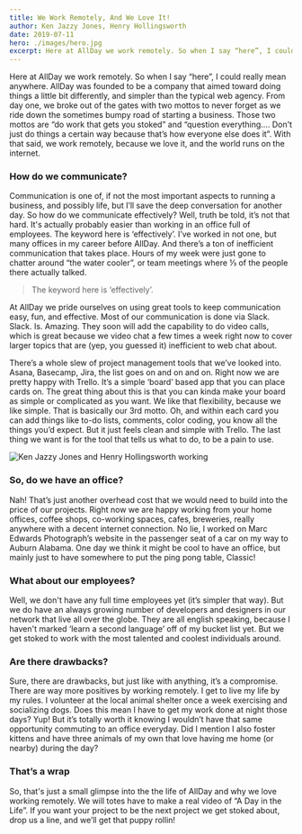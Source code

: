 ```yaml
---
title: We Work Remotely, And We Love It!
author: Ken Jazzy Jones, Henry Hollingsworth
date: 2019-07-11
hero: ./images/hero.jpg
excerpt: Here at AllDay we work remotely. So when I say “here”, I could really mean anywhere. AllDay was founded to be a company that aimed toward doing things a little bit differently, and simpler than the typical web agency.
---
```


Here at AllDay we work remotely. So when I say “here”, I could really mean anywhere. AllDay was founded to be a company that aimed toward doing things a little bit differently, and simpler than the typical web agency. From day one, we broke out of the gates with two mottos to never forget as we ride down the sometimes bumpy road of starting a business. Those two mottos are “do work that gets you stoked” and “question everything…. Don't just do things a certain way because that’s how everyone else does it”. With that said, we work remotely, because we love it, and the world runs on the internet.

### How do we communicate?

Communication is one of, if not the most important aspects to running a business, and possibly life, but I’ll save the deep conversation for another day. So how do we communicate effectively? Well, truth be told, it’s not that hard. It's actually probably easier than working in an office full of employees. The keyword here is ‘effectively’. I’ve worked in not one, but many offices in my career before AllDay. And there’s a ton of inefficient communication that takes place. Hours of my week were just gone to chatter around “the water cooler”, or team meetings where ⅓ of the people there actually talked.

> The keyword here is ‘effectively’.

At AllDay we pride ourselves on using great tools to keep communication easy, fun, and effective. Most of our communication is done via Slack. Slack. Is. Amazing. They soon will add the capability to do video calls, which is great because we video chat a few times a week right now to cover larger topics that are (yep, you guessed it) inefficient to web chat about.

There’s a whole slew of project management tools that we’ve looked into. Asana, Basecamp, Jira, the list goes on and on and on. Right now we are pretty happy with Trello. It’s a simple ‘board’ based app that you can place cards on. The great thing about this is that you can kinda make your board as simple or complicated as you want. We like that flexibility, because we like simple. That is basically our 3rd motto. Oh, and within each card you can add things like to-do lists, comments, color coding, you know all the things you’d expect. But it just feels clean and simple with Trello. The last thing we want is for the tool that tells us what to do, to be a pain to use.

<div class="Image__Large">
  <img
    src="./images/ken-hen.jpg"
    alt="Ken Jazzy Jones and Henry Hollingsworth working"
  />
</div>

### So, do we have an office?

Nah! That’s just another overhead cost that we would need to build into the price of our projects. Right now we are happy working from your home offices, coffee shops, co-working spaces, cafes, breweries, really anywhere with a decent internet connection. No lie, I worked on Marc Edwards Photograph’s website in the passenger seat of a car on my way to Auburn Alabama. One day we think it might be cool to have an office, but mainly just to have somewhere to put the ping pong table, Classic!

### What about our employees?

Well, we don't have any full time employees yet (it’s simpler that way). But we do have an always growing number of developers and designers in our network that live all over the globe. They are all english speaking, because I haven't marked ‘learn a second language’ off of my bucket list yet. But we get stoked to work with the most talented and coolest individuals around.

### Are there drawbacks?

Sure, there are drawbacks, but just like with anything, it’s a compromise. There are way more positives by working remotely. I get to live my life by my rules. I volunteer at the local animal shelter once a week exercising and socializing dogs. Does this mean I have to get my work done at night those days? Yup! But it’s totally worth it knowing I wouldn’t have that same opportunity commuting to an office everyday. Did I mention I also foster kittens and have three animals of my own that love having me home (or nearby) during the day?

### That’s a wrap

So, that's just a small glimpse into the the life of AllDay and why we love working remotely. We will totes have to make a real video of “A Day in the Life”. If you want your project to be the next project we get stoked about, drop us a line, and we’ll get that puppy rollin!
